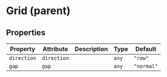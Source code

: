 # Grid (parent)



<!-- Auto Generated Below -->


## Properties

| Property    | Attribute   | Description | Type  | Default    |
| ----------- | ----------- | ----------- | ----- | ---------- |
| `direction` | `direction` |             | `any` | `"row"`    |
| `gap`       | `gap`       |             | `any` | `"normal"` |